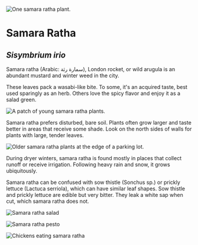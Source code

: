 ![One samara ratha plant.](/assets/sisybrium/img/wild.jpg)

# Samara Ratha

## _Sisymbrium irio_

Samara ratha (Arabic: سمارة رثة), London rocket, or wild arugula is an abundant mustard and winter weed in the city.

These leaves pack a wasabi-like bite. To some, it's an acquired taste, best used sparingly as an herb. Others love the spicy flavor and enjoy it as a salad green.

![A patch of young samara ratha plants.](/assets/sisybrium/img/young.jpg "Young samara ratha plants")

Samara ratha prefers disturbed, bare soil. Plants often grow larger and taste better in areas that receive some shade. Look on the north sides of walls for plants with large, tender leaves.

![Older samara ratha plants at the edge of a parking lot.](/assets/sisybrium/img/plant.jpg "Older plants are still edible, but more spicy. Note the small yellow flowers starting to emerge.")

During dryer winters, samara ratha is found mostly in places that collect runoff or receive irrigation. Following heavy rain and snow, it grows ubiquitously.

Samara ratha can be confused with sow thistle (Sonchus sp.) or prickly lettuce (Lactuca serriola), which can have similar leaf shapes. Sow thistle and prickly lettuce are edible but very bitter. They leak a white sap when cut, which samara ratha does not.

![Samara ratha salad](/assets/sisybrium/img/prep.jpg "Rinse, wash, and salad!")

![Samara ratha pesto](/assets/sisybrium/img/pesto.jpg "Use in place of basil for a spicy twist on pesto.")

![Chickens eating samara ratha](/assets/sisybrium/img/chickens.jpg "Chicks dig samara ratha")
